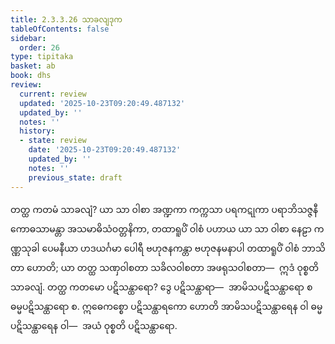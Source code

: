 ```yaml
---
title: 2.3.3.26 သာခလျဒုက
tableOfContents: false
sidebar:
  order: 26
type: tipitaka
basket: ab
book: dhs
review:
  current: review
  updated: '2025-10-23T09:20:49.487132'
  updated_by: ''
  notes: ''
  history:
  - state: review
    date: '2025-10-23T09:20:49.487132'
    updated_by: ''
    notes: ''
    previous_state: draft
---
```



<ReviewStatus review={frontmatter.review} showDetails={true} />

<HypothesisAnnotation frontmatter={frontmatter} />

<DynamicBreadcrumb />

<Division number="1350" book="dhs" e="ch" v="29" p="260">

<Paragraph number="2055" book="dhs">
တတ္ထ ကတမံ သာခလျံ? ယာ သာ ဝါစာ အဏ္ဍကာ ကက္ကသာ ပရကဋုကာ ပရာဘိသဇ္ဇနီ ကောဓသာမန္တာ အသမာဓိသံဝတ္တနိကာ, တထာရူပိံ ဝါစံ ပဟာယ ယာ သာ ဝါစာ နေဠာ ကဏ္ဏသုခါ ပေမနီယာ ဟဒယင်္ဂမာ ပေါရီ ဗဟုဇနကန္တာ ဗဟုဇနမနာပါ တထာရူပိံ ဝါစံ ဘာသိတာ ဟောတိ; ယာ တတ္ထ သဏှဝါစတာ သခိလဝါစတာ အဖရုသဝါစတာ—  ဣဒံ ဝုစ္စတိ သာခလျံ.
</Paragraph>

</Division>
<Division number="1351" book="dhs" e="ch" v="29" p="261">

<Paragraph number="2056" book="dhs">
တတ္ထ ကတမော ပဋိသန္ထာရော? ဒွေ ပဋိသန္ထာရာ—  အာမိသပဋိသန္ထာရော စ ဓမ္မပဋိသန္ထာရော စ. ဣဓေကစ္စော ပဋိသန္ထာရကော ဟောတိ အာမိသပဋိသန္ထာရေန ဝါ ဓမ္မပဋိသန္ထာရေန ဝါ—  အယံ ဝုစ္စတိ ပဋိသန္ထာရော.
</Paragraph>
</Division>